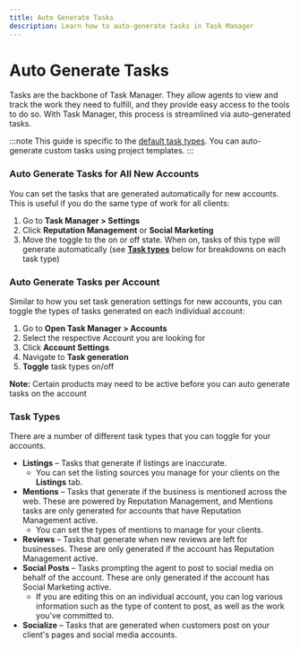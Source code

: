 ```yaml
---
title: Auto Generate Tasks
description: Learn how to auto-generate tasks in Task Manager
---
```


# Auto Generate Tasks

Tasks are the backbone of Task Manager. They allow agents to view and track the work they need to fulfill, and they provide easy access to the tools to do so. With Task Manager, this process is streamlined via auto-generated tasks.

:::note
This guide is specific to the [default task types](#task-types). You can auto-generate custom tasks using project templates.
:::

### Auto Generate Tasks for All New Accounts

You can set the tasks that are generated automatically for new accounts. This is useful if you do the same type of work for all clients:

1. Go to **Task Manager > Settings**
2. Click **Reputation Management** or **Social Marketing**
3. Move the toggle to the on or off state. When on, tasks of this type will generate automatically (see [**Task types**](#task-types) below for breakdowns on each task type)

### Auto Generate Tasks per Account

Similar to how you set task generation settings for new accounts, you can toggle the types of tasks generated on each individual account:

1. Go to **Open Task Manager > Accounts**
2. Select the respective Account you are looking for
3. Click **Account Settings**
4. Navigate to **Task generation**
5. **Toggle** task types on/off

**Note:** Certain products may need to be active before you can auto generate tasks on the account

### Task Types

There are a number of different task types that you can toggle for your accounts.

- **Listings** – Tasks that generate if listings are inaccurate.
  - You can set the listing sources you manage for your clients on the **Listings** tab.
- **Mentions** – Tasks that generate if the business is mentioned across the web. These are powered by Reputation Management, and Mentions tasks are only generated for accounts that have Reputation Management active.
  - You can set the types of mentions to manage for your clients.
- **Reviews** – Tasks that generate when new reviews are left for businesses. These are only generated if the account has Reputation Management active.
- **Social Posts** – Tasks prompting the agent to post to social media on behalf of the account. These are only generated if the account has Social Marketing active.
  - If you are editing this on an individual account, you can log various information such as the type of content to post, as well as the work you've committed to.
- **Socialize** – Tasks that are generated when customers post on your client's pages and social media accounts.